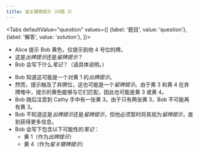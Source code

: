 ```yaml
---
title: 留关键牌提示（问题 3）
---
```



<BeginnersGuideProgress id="critical-save-question-3" />

<Tabs
  defaultValue="question"
  values={[
    {label: '题目', value: 'question'},
    {label: '解答', value: 'solution'},
  ]}>
<TabItem value="question">

- Alice 提示 Bob 黄色，仅提示到他 4 号位的牌。
- 这是*出牌提示*还是*留牌提示*？
- Bob 会写下什么*笔记*？（请具体说明。）

</TabItem>
<TabItem value="solution">

- Bob 知道这可能是一个对黄 1 的*出牌提示*。
- 然而，提示触及了弃牌位，这也可能是一个*留牌提示*。由于黄 3 和黄 4 在弃牌堆中，提示的黄色能够与它们匹配，因此也可能是黄 3 或黄 4。
- Bob 随后注意到 Cathy 手中有一张黄 3。由于只有两张黄 3，Bob 不可能再有黄 3。
- Bob 不知道这是*出牌提示*还是*留牌提示*，但他必须暂时将其视为*留牌提示*，直到获得更多信息。
- Bob 会写下包含以下可能性的*笔记*：
  - 黄 1（作为*出牌提示*）
  - 黄 4（作为*留关键牌提示*）

</TabItem>
</Tabs>

<CriticalSaveQuestion3 />
